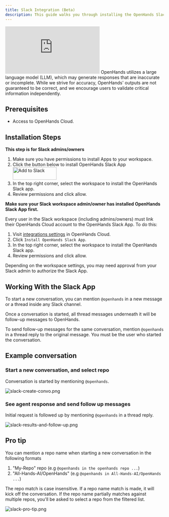 ```yaml
---
title: Slack Integration (Beta)
description: This guide walks you through installing the OpenHands Slack app.
---
```


<iframe
  className="w-full aspect-video"
  src="https://www.youtube.com/embed/hbloGmfZsJ4"
  title="OpenHands Slack Integration Tutorial"
  frameBorder="0"
  allow="accelerometer; autoplay; clipboard-write; encrypted-media; gyroscope; picture-in-picture; web-share"
  allowFullScreen>
</iframe>

<Info>
OpenHands utilizes a large language model (LLM), which may generate responses that are inaccurate or incomplete. While we strive for accuracy, OpenHands' outputs are not guaranteed to be correct, and we encourage users to validate critical information independently.
</Info>

## Prerequisites

- Access to OpenHands Cloud.

## Installation Steps

<AccordionGroup>
<Accordion title="Install Slack App (only for Slack admins/owners)">

  **This step is for Slack admins/owners**

  1. Make sure you have permissions to install Apps to your workspace.
  2. Click the button below to install OpenHands Slack App <a target="_blank" href="https://slack.com/oauth/v2/authorize?client_id=7477886716822.8729519890534&scope=app_mentions:read,channels:history,chat:write,groups:history,im:history,mpim:history,users:read&user_scope="><img alt="Add to Slack" height="40" width="139" src="https://platform.slack-edge.com/img/add_to_slack.png" srcSet="https://platform.slack-edge.com/img/add_to_slack.png 1x, https://platform.slack-edge.com/img/add_to_slack@2x.png 2x" /></a>
  3. In the top right corner, select the workspace to install the OpenHands Slack app.
  4. Review permissions and click allow.

</Accordion>

<Accordion title="Authorize Slack App (for all Slack workspace members)">

  **Make sure your Slack workspace admin/owner has installed OpenHands Slack App first.**

  Every user in the Slack workspace (including admins/owners) must link their OpenHands Cloud account to the OpenHands Slack App. To do this:
  1. Visit [integrations settings](https://app.all-hands.dev/settings/integrations) in OpenHands Cloud.
  2. Click `Install OpenHands Slack App`.
  3. In the top right corner, select the workspace to install the OpenHands Slack app.
  4. Review permissions and click allow.

  Depending on the workspace settings, you may need approval from your Slack admin to authorize the Slack App.

</Accordion>

</AccordionGroup>


## Working With the Slack App

To start a new conversation, you can mention `@openhands` in a new message or a thread inside any Slack channel.

Once a conversation is started, all thread messages underneath it will be follow-up messages to OpenHands.

To send follow-up messages for the same conversation, mention `@openhands` in a thread reply to the original message. You must be the user who started the conversation.

## Example conversation

### Start a new conversation, and select repo

Conversation is started by mentioning `@openhands`.

![slack-create-convo.png](/static/img/slack-create-convo.png)

### See agent response and send follow up messages

Initial request is followed up by mentioning `@openhands` in a thread reply.

![slack-results-and-follow-up.png](/static/img/slack-results-and-follow-up.png)

## Pro tip

You can mention a repo name when starting a new conversation in the following formats

1. "My-Repo" repo (e.g `@openhands in the openhands repo ...`)
2. "All-Hands-AI/OpenHands" (e.g `@openhands in All-Hands-AI/OpenHands ...`)

The repo match is case insensitive. If a repo name match is made, it will kick off the conversation.
If the repo name partially matches against multiple repos, you'll be asked to select a repo from the filtered list.

![slack-pro-tip.png](/static/img/slack-pro-tip.png)
